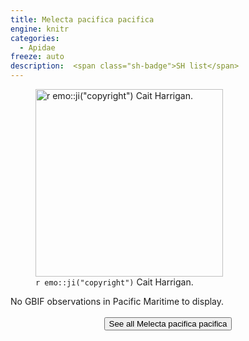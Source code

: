 ```yaml
---
title: Melecta pacifica pacifica
engine: knitr
categories:
  - Apidae
freeze: auto
description:  <span class="sh-badge">SH list</span>
---
```

![`r emo::ji("copyright")` Cait Harrigan.](/files/no_bee.png){height=300}



No GBIF observations in Pacific Maritime to display.
<br><br>
<center>


<a href="NA"><button type="button" class="btn btn-secondary">See all Melecta pacifica pacifica <i class="fa-solid fa-arrow-up-right-from-square"></i> </button></a>
</center>
